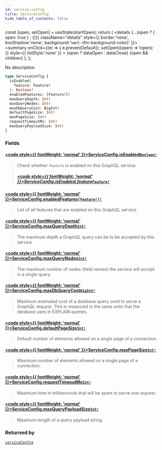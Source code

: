 ```yaml
---
id: service-config
title: ServiceConfig
hide_table_of_contents: false
---
```









  const [open, setOpen] = useState(startOpen);
  return (
    <details {...(open ? { open: true } : {})} className="details" style={{ border:'none', boxShadow:'none', background:'var(--ifm-background-color)' }}>
      <summary
        onClick={(e) => {
          e.preventDefault();
          setOpen((open) => !open);
        }}
        style={{ listStyle:'none' }}
      >
      {open ? dataOpen : dataClose}
      </summary>
      {open && children}
    </details>
  );
};








No description


```graphql
type ServiceConfig {
  isEnabled(
    feature: Feature!
  ): Boolean!
  enabledFeatures: [Feature!]!
  maxQueryDepth: Int!
  maxQueryNodes: Int!
  maxDbQueryCost: BigInt!
  defaultPageSize: Int!
  maxPageSize: Int!
  requestTimeoutMs: Int!
  maxQueryPayloadSize: Int!
}
```




### Fields

#### [<code style={{ fontWeight: 'normal' }}>ServiceConfig.<b>isEnabled</b></code>](#)<Bullet />[`Boolean!`](/references/sui-api/graphql/reference/scalars/boolean) <Badge class="badge badge--secondary" text="non-null"/> <Badge class="badge badge--secondary" text="scalar"/> 
> 
> 
> Check whether `feature` is enabled on this GraphQL service.
> ##### [<code style={{ fontWeight: 'normal' }}>ServiceConfig.isEnabled.<b>feature</b></code>](#)<Bullet />[`Feature!`](/references/sui-api/graphql/reference/enums/feature) <Badge class="badge badge--secondary" text="non-null"/> <Badge class="badge badge--secondary" text="enum"/> 
> 
> 
> 
> 

#### [<code style={{ fontWeight: 'normal' }}>ServiceConfig.<b>enabledFeatures</b></code>](#)<Bullet />[`[Feature!]!`](/references/sui-api/graphql/reference/enums/feature) <Badge class="badge badge--secondary" text="non-null"/> <Badge class="badge badge--secondary" text="enum"/> 
> 
> 
> List of all features that are enabled on this GraphQL service.
> 

#### [<code style={{ fontWeight: 'normal' }}>ServiceConfig.<b>maxQueryDepth</b></code>](#)<Bullet />[`Int!`](/references/sui-api/graphql/reference/scalars/int) <Badge class="badge badge--secondary" text="non-null"/> <Badge class="badge badge--secondary" text="scalar"/> 
> 
> 
> The maximum depth a GraphQL query can be to be accepted by this service.
> 

#### [<code style={{ fontWeight: 'normal' }}>ServiceConfig.<b>maxQueryNodes</b></code>](#)<Bullet />[`Int!`](/references/sui-api/graphql/reference/scalars/int) <Badge class="badge badge--secondary" text="non-null"/> <Badge class="badge badge--secondary" text="scalar"/> 
> 
> 
> The maximum number of nodes (field names) the service will accept in a single query.
> 

#### [<code style={{ fontWeight: 'normal' }}>ServiceConfig.<b>maxDbQueryCost</b></code>](#)<Bullet />[`BigInt!`](/references/sui-api/graphql/reference/scalars/big-int) <Badge class="badge badge--secondary" text="non-null"/> <Badge class="badge badge--secondary" text="scalar"/> 
> 
> 
> Maximum estimated cost of a database query used to serve a GraphQL request.  This is
> measured in the same units that the database uses in EXPLAIN queries.
> 

#### [<code style={{ fontWeight: 'normal' }}>ServiceConfig.<b>defaultPageSize</b></code>](#)<Bullet />[`Int!`](/references/sui-api/graphql/reference/scalars/int) <Badge class="badge badge--secondary" text="non-null"/> <Badge class="badge badge--secondary" text="scalar"/> 
> 
> 
> Default number of elements allowed on a single page of a connection.
> 

#### [<code style={{ fontWeight: 'normal' }}>ServiceConfig.<b>maxPageSize</b></code>](#)<Bullet />[`Int!`](/references/sui-api/graphql/reference/scalars/int) <Badge class="badge badge--secondary" text="non-null"/> <Badge class="badge badge--secondary" text="scalar"/> 
> 
> 
> Maximum number of elements allowed on a single page of a connection.
> 

#### [<code style={{ fontWeight: 'normal' }}>ServiceConfig.<b>requestTimeoutMs</b></code>](#)<Bullet />[`Int!`](/references/sui-api/graphql/reference/scalars/int) <Badge class="badge badge--secondary" text="non-null"/> <Badge class="badge badge--secondary" text="scalar"/> 
> 
> 
> Maximum time in milliseconds that will be spent to serve one request.
> 

#### [<code style={{ fontWeight: 'normal' }}>ServiceConfig.<b>maxQueryPayloadSize</b></code>](#)<Bullet />[`Int!`](/references/sui-api/graphql/reference/scalars/int) <Badge class="badge badge--secondary" text="non-null"/> <Badge class="badge badge--secondary" text="scalar"/> 
> 
> 
> Maximum length of a query payload string.
> 



### Returned by

[`serviceConfig`](/references/sui-api/graphql/reference/queries/service-config)  <Badge class="badge badge--secondary" text="query"/>

